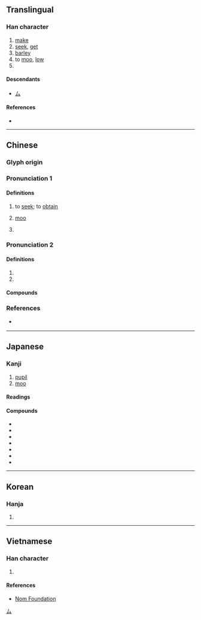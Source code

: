 {{character info/new}}
==Translingual==

===Han character===
{{Han char|rn=93|rad=牛|as=02|sn=6|four=23500|canj=IHQ|ids=⿱厶牛}}

# [[make]]
# [[seek]], [[get]]
# [[barley]]
# to [[moo]], [[low]]
# {{surname|lang=zh}}

====Descendants====
* [[ム]]

====References====
* {{Han ref|kx=0697.060|dkj=19928|dj=1109.040|hdz=31800.070|uh=725F|ud=29279|bh=A6C8|bd=42696}}

[[Category:Han characters from which katakana were derived|ム]]

----

==Chinese==
{{zh-forms}}

===Glyph origin===
{{Han etym}}

===Pronunciation 1===
{{zh-pron
|m=móu
|c=mau4
|mn=bô͘
|mn-t=mou5/mong5
|mc=y
|oc=y
|ma=
|cat=v,n,pn
}}

====Definitions====
{{zh-hanzi}}

# to [[seek]]; to [[obtain]]
# {{lb|zh|onomatopoeic}} {{n-g|the sound of cattle:}} [[moo]]
# {{surname|lang=zh}}

===Pronunciation 2===
{{zh-pron
|m=mù
|c=muk6
|mn-t=mou5/mong5
|cat=pn
}}

====Definitions====
{{zh-hanzi}}

# {{zh-used2|p}}
# {{surname|lang=zh}}

====Compounds====
{{zh-der|牟平|中牟}}

===References===
* {{q|Min Nan}} {{thcwd|41051}}

----

==Japanese==

===Kanji===
{{ja-kanji|grade=|rs=牛02}}

# [[pupil]] {{gl|[[hole]] in [[middle]] of an [[iris]]}}
# [[moo]]

====Readings====
{{ja-readings
|goon=む
|kanon=ぼう
<!--|kun=むさぼ-る-->
}}

====Compounds====
{{der-top|Compounds}}
* {{ja-r|牟牟|ぼうぼう}}
* {{ja-r|牟尼|むに}}
* {{ja-r|牟婁|^むろ}}
* {{ja-r|牟礼|^むれ}}
* {{ja-r|大%穴%牟%遅%神|^おお%あな%む%ち の% ^かみ}}
* {{ja-r|大%牟田|^おお%むた}}
* {{ja-r|莫%牟|まく%も}}
{{der-bottom}}

----

==Korean==

===Hanja===
{{ko-hanja|hangeul=모|eumhun=|rv=mo|mr=mo|y=mo}}

# {{defn|lang=ko|sort=牛02}}

----

==Vietnamese==

===Han character===
{{vi-readings|rs=牛02| hanviet = [[màu]], [[mâu]], [[mầu]], [[mào]], [[mưu]], [[rậm]]}}

# {{defn|lang=vi|sort=牛02}}

====References====
* [http://nomfoundation.org/common/nom_details.php?codepoint=725f Nom Foundation]